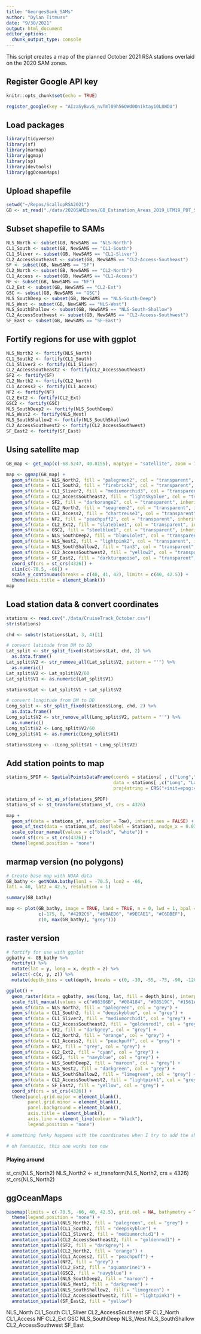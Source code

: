 ```yaml
---
title: "GeorgesBank_SAMs"
author: "Dylan Titmuss"
date: "9/30/2021"
output: html_document
editor_options: 
  chunk_output_type: console
---
```


This script creates a map of the planned October 2021 RSA stations overlaid on the 2020 SAM zones.

## Register Google API key
```r
knitr::opts_chunk$set(echo = TRUE)

register_google(key = "AIzaSyBvvS_nvTml09h56OWd0Oniktayi0L8WDU")
```

## Load packages
```r
library(tidyverse)
library(sf)
library(marmap)
library(ggmap)
library(sp)
library(devtools)
library(ggOceanMaps)
```

## Upload shapefile
```r
setwd("~/Repos/ScallopRSA2021")
GB <- st_read("./data/2020SAMZones/GB_Estimation_Areas_2019_UTM19_PDT_SFModified.shp")
```

## Subset shapefile to SAMs
```r
NLS_North <- subset(GB, NewSAMS == "NLS-North")
CL1_South <- subset(GB, NewSAMS == "CL1-South")
CL1_Sliver <- subset(GB, NewSAMS == "CL1-Sliver")
CL2_AccessSoutheast <- subset(GB, NewSAMS == "CL2-Access-Southeast")
SF <- subset(GB, NewSAMS == "SF")
CL2_North <- subset(GB, NewSAMS == "CL2-North")
CL1_Access <- subset(GB, NewSAMS == "CL1-Access")
NF <- subset(GB, NewSAMS == "NF")
CL2_Ext <- subset(GB, NewSAMS == "CL2-Ext")
GSC <- subset(GB, NewSAMS == "GSC")
NLS_SouthDeep <- subset(GB, NewSAMS == "NLS-South-Deep")
NLS_West <- subset(GB, NewSAMS == "NLS-West")
NLS_SouthShallow <- subset(GB, NewSAMS == "NLS-South-Shallow")
CL2_AccessSouthwest <- subset(GB, NewSAMS == "CL2-Access-Southwest")
SF_East <- subset(GB, NewSAMS == "SF-East")
```

## Fortify regions for use with ggplot
```r
NLS_North2 <- fortify(NLS_North)
CL1_South2 <- fortify(CL1_South)
CL1_Sliver2 <- fortify(CL1_Sliver)
CL2_AccessSoutheast2 <- fortify(CL2_AccessSoutheast)
SF2 <- fortify(SF)
CL2_North2 <- fortify(CL2_North)
CL1_Access2 <- fortify(CL1_Access)
NF2 <- fortify(NF)
CL2_Ext2 <- fortify(CL2_Ext)
GSC2 <- fortify(GSC)
NLS_SouthDeep2 <- fortify(NLS_SouthDeep)
NLS_West2 <- fortify(NLS_West)
NLS_SouthShallow2 <- fortify(NLS_SouthShallow)
CL2_AccessSouthwest2 <- fortify(CL2_AccessSouthwest)
SF_East2 <- fortify(SF_East)
```

## Using satellite map
```r
GB_map <- get_map(c(-68.5247, 40.8155), maptype = "satellite", zoom = 7, source = "google")

map <- ggmap(GB_map) +
  geom_sf(data = NLS_North2, fill = "palegreen2", col = "transparent", inherit.aes = FALSE) +
  geom_sf(data = CL1_South2, fill = "firebrick3", col = "transparent", inherit.aes = FALSE) +
  geom_sf(data = CL1_Sliver2, fill = "mediumorchid3", col = "transparent", inherit.aes = FALSE) +
  geom_sf(data = CL2_AccessSoutheast2, fill = "lightskyblue", col = "transparent", inherit.aes = FALSE) +
  geom_sf(data = SF2, fill = "darkorange2", col = "transparent", inherit.aes = FALSE) +
  geom_sf(data = CL2_North2, fill = "seagreen2", col = "transparent", inherit.aes = FALSE) +
  geom_sf(data = CL1_Access2, fill = "chartreuse3", col = "transparent", inherit.aes = FALSE) +
  geom_sf(data = NF2, fill = "peachpuff2", col = "transparent", inherit.aes = FALSE) +
  geom_sf(data = CL2_Ext2, fill = "slateblue1", col = "transparent", inherit.aes = FALSE) +
  geom_sf(data = GSC2, fill = "steelblue1", col = "transparent", inherit.aes = FALSE) +
  geom_sf(data = NLS_SouthDeep2, fill = "blueviolet", col = "transparent", inherit.aes = FALSE) +
  geom_sf(data = NLS_West2, fill = "lightpink2", col = "transparent", inherit.aes = FALSE) +
  geom_sf(data = NLS_SouthShallow2, fill = "tan3", col = "transparent", inherit.aes = FALSE) +
  geom_sf(data = CL2_AccessSouthwest2, fill = "yellow2", col = "transparent", inherit.aes = FALSE) +
  geom_sf(data = SF_East2, fill = "darkturquoise", col = "transparent", inherit.aes = FALSE) +
  coord_sf(crs = st_crs(4326)) +
  xlim(c(-70.5, -66)) +
  scale_y_continuous(breaks = c(40, 41, 42), limits = c(40, 42.5)) +
  theme(axis.title = element_blank())
map
```

## Load station data & convert coordinates
```r
stations <- read.csv("./data/CruiseTrack_October.csv")
str(stations)

chd <- substr(stations$Lat, 3, 4)[1]

# convert latitude from DM to DD
Lat_split <- str_split_fixed(stations$Lat, chd, 2) %>%
  as.data.frame()
Lat_split$V2 <- str_remove_all(Lat_split$V2, pattern = "'") %>%
  as.numeric()
Lat_split$V2 <- Lat_split$V2/60
Lat_split$V1 <- as.numeric(Lat_split$V1)

stations$Lat <- Lat_split$V1 + Lat_split$V2

# convert longitude from DM to DD
Long_split <- str_split_fixed(stations$Long, chd, 2) %>%
  as.data.frame()
Long_split$V2 <- str_remove_all(Long_split$V2, pattern = "'") %>%
  as.numeric()
Long_split$V2 <- Long_split$V2/60
Long_split$V1 <- as.numeric(Long_split$V1)

stations$Long <- -(Long_split$V1 + Long_split$V2)
```

## Add station points to map
```r
stations_SPDF <- SpatialPointsDataFrame(coords = stations[ , c("Long","Lat")],
                                        data = stations[ ,c("Long", "Lat", "Station", "Tow")],
                                        proj4string = CRS("+init=epsg:4326"))

stations_sf <- st_as_sf(stations_SPDF)
stations_sf <- st_transform(stations_sf, crs = 4326)

map +
  geom_sf(data = stations_sf, aes(color = Tow), inherit.aes = FALSE) +
  geom_sf_text(data = stations_sf, aes(label = Station), nudge_x = 0.034, nudge_y = 0.039, size = 2.5, inherit.aes = FALSE) +
  scale_colour_manual(values = c("black", "white")) +
  coord_sf(crs = st_crs(4326)) +
  theme(legend.position = "none")
```

## marmap version (no polygons)
```r
# Create base map with NOAA data
GB_bathy <- getNOAA.bathy(lon1 = -70.5, lon2 = -66,
lat1 = 40, lat2 = 42.5, resolution = 1)

summary(GB_bathy)

map <- plot(GB_bathy, image = TRUE, land = TRUE, n = 0, lwd = 1, bpal = list(c(min(GB_bathy), -175, "#08306B","#08519C", "#2171B5", "#4292C6"), 
            c(-175, 0, "#4292C6", "#6BAED6", "#9ECAE1", "#C6DBEF"), 
            c(0, max(GB_bathy), "grey")))
```

## raster version
```r
# fortify for use with ggplot
ggbathy <- GB_bathy %>%
  fortify() %>%
  mutate(lat = y, long = x, depth = z) %>%
  select(-c(x, y, z)) %>%
  mutate(depth_bins = cut(depth, breaks = c(0, -30, -55, -75, -90, -120, -150, -180, -780, -1380, -1980, -2580, -3180, -Inf)))

ggplot() +
  geom_raster(data = ggbathy, aes(long, lat, fill = depth_bins), interpolate = TRUE, alpha = 0.75) +
  scale_fill_manual(values = c("#08306B", "#084184", "#08519C", "#1561A9", "#2171B5", "#3282BE", "#4292C6", "#57A0CE", "#6BAED6", "#85BCDC", "#9ECAE1", "#B2D3E8", "#C6DBEF")) +
  geom_sf(data = NLS_North2, fill = "palegreen", col = "grey") +
  geom_sf(data = CL1_South2, fill = "deepskyblue", col = "grey") +
  geom_sf(data = CL1_Sliver2, fill = "mediumorchid1", col = "grey") +
  geom_sf(data = CL2_AccessSoutheast2, fill = "goldenrod1", col = "grey") +
  geom_sf(data = SF2, fill = "darkgrey", col = "grey") +
  geom_sf(data = CL2_North2, fill = "orange", col = "grey") +
  geom_sf(data = CL1_Access2, fill = "peachpuff", col = "grey") +
  geom_sf(data = NF2, fill = "grey", col = "grey") +
  geom_sf(data = CL2_Ext2, fill = "cyan", col = "grey") +
  geom_sf(data = GSC2, fill = "navyblue", col = "grey") +
  geom_sf(data = NLS_SouthDeep2, fill = "maroon", col = "grey") +
  geom_sf(data = NLS_West2, fill = "darkgreen", col = "grey") +
  geom_sf(data = NLS_SouthShallow2, fill = "limegreen", col = "grey") +
  geom_sf(data = CL2_AccessSouthwest2, fill = "lightpink1", col = "grey") +
  geom_sf(data = SF_East2, fill = "yellow", col = "grey") +
  coord_sf(crs = st_crs(4326)) +
  theme(panel.grid.major = element_blank(),
        panel.grid.minor = element_blank(),
        panel.background = element_blank(),
        axis.title = element_blank(),
        axis.line = element_line(colour = "black"),
        legend.position = "none")

# something funky happens with the coordinates when I try to add the shapefile -- not sure how to sort out the CRS

# oh fantastic, this one works too now
```

#### Playing around
st_crs(NLS_North2)
NLS_North2 <- st_transform(NLS_North2, crs = 4326)
st_crs(NLS_North2)

## ggOceanMaps
```r
basemap(limits = c(-70.5, -66, 40, 42.5), grid.col = NA, bathymetry = TRUE, rotate = TRUE) +
  theme(legend.position = "none") +
  annotation_spatial(NLS_North2, fill = "palegreen", col = "grey") +
  annotation_spatial(CL1_South2, fill = "deepskyblue") +
  annotation_spatial(CL1_Sliver2, fill = "mediumorchid1") +
  annotation_spatial(CL2_AccessSoutheast2, fill = "goldenrod1") +
  annotation_spatial(SF2, fill = "darkgrey") +
  annotation_spatial(CL2_North2, fill = "orange") +
  annotation_spatial(CL1_Access2, fill = "peachpuff") +
  annotation_spatial(NF2, fill = "grey") +
  annotation_spatial(CL2_Ext2, fill = "aquamarine1") +
  annotation_spatial(GSC2, fill = "navyblue") +
  annotation_spatial(NLS_SouthDeep2, fill = "maroon") +
  annotation_spatial(NLS_West2, fill = "darkgreen") +
  annotation_spatial(NLS_SouthShallow2, fill = "limegreen") +
  annotation_spatial(CL2_AccessSouthwest2, fill = "lightpink1") +
  annotation_spatial(SF_East2, fill = "yellow")
```

NLS_North
CL1_South
CL1_Sliver
CL2_AccessSoutheast
SF
CL2_North
CL1_Access
NF
CL2_Ext
GSC
NLS_SouthDeep
NLS_West
NLS_SouthShallow
CL2_AccessSouthwest
SF_East
